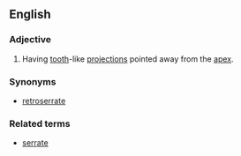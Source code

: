==English==

===Adjective===
{{en-adj|-}}

# {{botany}} {{qualifier|leaves}} Having [[tooth]]-like [[projection]]s pointed away from the [[apex]].

===Synonyms===
*[[retroserrate]]

===Related terms===
*[[serrate]]